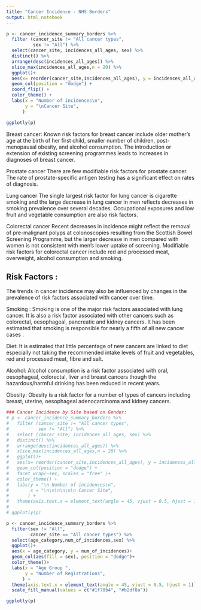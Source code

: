 ```yaml
---
title: "Cancer Incidence - NHS Borders"
output: html_notebook
---
```



```r
p <- cancer_incidence_summary_borders %>% 
  filter (cancer_site != "All cancer types",
          sex != "All") %>% 
  select(cancer_site, incidences_all_ages, sex) %>% 
  distinct() %>% 
  arrange(desc(incidences_all_ages)) %>% 
  slice_max(incidences_all_ages,n = 20) %>% 
  ggplot()+
  aes(x= reorder(cancer_site,incidences_all_ages), y = incidences_all_ages, fill = sex ) +
  geom_col(position = "dodge") +
  coord_flip() +
  color_theme() +
  labs(x = "Number of incidences\n",
       y = "\nCancer Site",
      ) 

ggplotly(p)
```


Breast  cancer:
Known  risk factors  for  breast  cancer include  older  mother’s age  at  the  birth  of  her  first  child, smaller number of  children,  post-menopausal  obesity,  and  alcohol consumption.   The introduction  or extension  of  existing  screening  programmes leads  to  increases in  diagnoses of  breast  cancer. 

Prostate cancer There are  few  modifiable  risk factors  for prostate  cancer.      The  rate  of  prostate-specific antigen  testing  has  a  significant  effect  on  rates of  diagnosis. 

Lung cancer The  single  largest  risk  factor  for lung  cancer is cigarette  smoking  and  the  large  decrease  in lung  cancer in  men  reflects  decreases  in  smoking  prevalence  over several decades.  Occupational  exposures and  low  fruit  and  vegetable  consumption  are  also  risk  factors. 

Colorectal cancer Recent  decreases  in  incidence  might  reflect  the  removal of  pre-malignant  polyps at colonoscopies  resulting  from  the  Scottish  Bowel Screening  Programme,  but  the  larger decrease  in  men  compared  with  women  is  not  consistent  with  men’s  lower uptake  of screening.  Modifiable  risk factors  for colorectal cancer include  red  and  processed  meat, overweight,  alcohol consumption  and  smoking.     
 
## Risk Factors :
The trends in  cancer incidence  may  also  be  influenced  by  changes in  the  prevalence  of risk factors associated  with  cancer over time.   

Smoking : Smoking  is one  of  the  major risk  factors associated  with  lung  cancer.  It  is also  a  risk  factor associated  with  other cancers such  as  colorectal, oesophageal,  pancreatic and  kidney cancers.  It  has been  estimated that  smoking  is responsible  for nearly  a  fifth  of  all  new cancer cases .

Diet: 
It is estimated  that  little percentage of new  cancers are  linked  to  diet  especially not taking the recommended  intake  levels of  fruit  and  vegetables,  red  and  processed  meat, fibre  and  salt.

Alcohol:
Alcohol consumption  is  a  risk  factor associated  with  oral, oesophageal, colorectal, liver and breast  cancers though the hazardous/harmful  drinking  has been reduced  in  recent  years.

Obesity:
Obesity  is a  risk  factor  for a  number  of  types  of  cancers including  breast,  uterine, oesophageal  adenocarcinoma  and  kidney  cancers.


```r
### Cancer Incidence by Site based on Gender:
# p <- cancer_incidence_summary_borders %>% 
#   filter (cancer_site != "All cancer types",
#           sex != "All") %>% 
#   select (cancer_site, incidences_all_ages, sex) %>% 
#   distinct() %>% 
#   arrange(desc(incidences_all_ages)) %>% 
#   slice_max(incidences_all_ages,n = 20) %>% 
#   ggplot()+
#   aes(x= reorder(cancer_site,incidences_all_ages), y = incidences_all_ages) +
#   geom_col(position = "dodge") +
#   facet_wrap(~sex, scales = "free" )+
#   color_theme() +
#   labs(y = "\n Number of incidences\n",
#        x = "\n\n\n\n\n\n Cancer Site",
#       ) +
#   theme(axis.text.x = element_text(angle = 45, vjust = 0.5, hjust = 1)) 
# 
# ggplotly(p)
```



```r
p <- cancer_incidence_summary_borders %>% 
  filter(sex != "All",
         cancer_site == "All cancer types") %>% 
  select(age_category,num_of_incidences,sex) %>% 
  ggplot()+
  aes(x = age_category, y = num_of_incidences)+
  geom_col(aes(fill = sex), position = "dodge")+
  color_theme()+
  labs(x = "Age Group ",
       y = "Number of Registrations",
      ) +
  theme(axis.text.x = element_text(angle = 45, vjust = 0.5, hjust = 1)) +
  scale_fill_manual(values = c("#1f78b4", "#b2df8a"))

ggplotly(p)  
```